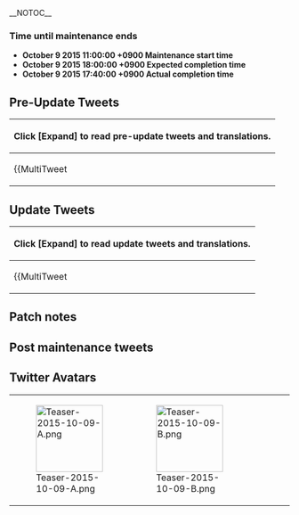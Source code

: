 __NOTOC__
<div style="float:right">{{Edit|Partials/Updates/2015_October_9th}}</div>

===Time until maintenance ends===
{{Timer
|time = October 9 2015 18:00:00 +0900
|style = font-weight:bold; color:#f00; font-size:14px;
|endClass = countdownComplete1
|endText = Maintenance has been completed.
}}
* '''October 9 2015 11:00:00 +0900 Maintenance start time'''
* '''October 9 2015 18:00:00 +0900 Expected completion time'''
* '''October 9 2015 17:40:00 +0900 Actual completion time'''

{{:Partials/Updates/2015_October_9th/Content|thread=true}}

==Pre-Update Tweets==
{| class="mw-collapsible mw-collapsed wikitable"
! Click '''[Expand]''' to read pre-update tweets and translations.
|-
| {{MultiTweet
|MultiTweetID = preUpdate
|color = #ace
|title = Pre Update
|link01 = https://twitter.com/KanColle_STAFF/status/649030280267694080
|EN01 = Kancolle Severs will be down for maintenance and update on the next Friday, 9th of October. Alongside the maintenance, we will be implementing something related to "Pacific saury/mackerel pike" and strengthening the UI. Hope that you continue to enjoy your autumn with Kancolle!
|JP01 = 「艦これ」次回の稼働全サーバ群共通メンテナンス＆アップデートは、来週【10/9(金)】の実施を予定しています。同メンテに伴うアップデートでは、「秋刀魚」に関するアップデートを少々と「UI」の一部強化を予定しています。秋の「艦これ」も引き続きどうぞよろしくお願い致します！
|TL01 = [https://www.facebook.com/ChinjufuChan/posts/1035558166465083 ChinjufuChan]

|link02 = https://twitter.com/KanColle_STAFF/status/650126471034335232
|EN02 = Currently, we're preparing for the update next week which will be on the next week 9th of October, Friday. Alongside the update, we will be releasing an update related to "Pacific saury/mackerel pike", and Destroyer Isokaze will be receiving an Autumn Limited CG. This year, we would like you to take note of... this very valuable salt-grilled "Pacific saury/mackerel pike"!
|JP02 = 現在「艦これ」運営鎮守府では、来週【10/9(金)】実施予定のアップデート実装準備を行っています。同アップデートでは、「秋刀魚」に関するアップデートを少々と、駆逐艦「磯風」の秋の季節限定グラフィック実装を予定しています。今年は大変貴重な「秋刀魚」…塩焼で頂きたいですね！
|TL02 = [https://www.facebook.com/ChinjufuChan/posts/1036868519667381 ChinjufuChan]

|link03 = https://twitter.com/KanColle_STAFF/status/650494185934458882
|EN03 = Currently, we are preparing for the upcoming update. After clearing certain fish farms (areas) of abyssals , you will be able to obtain Pacific saury/mackerel pike. Collecting and Cooking Pacific saury/mackerel pike will give you Materials. Also, we will be updating more Autumn Furniture. Hope you enjoy!
|JP03 = 現在「艦これ」運営鎮守府では、次回アップデートの実装準備を行っています。漁場の深海棲艦を撃破して安全を確保、期間限定で「秋刀魚」を集めることが可能となります。集めた秋刀魚を調理して資材などを入手することも可能です。また、秋家具も少し更新されます。少しだけお楽しみに！
|TL03= [https://www.facebook.com/ChinjufuChan/posts/1037470529607180 ChinjufuChan]

|link04 = https://twitter.com/KanColle_STAFF/status/650497992890290176
|EN04 = Kancolle's Autumn Pacific saury/mackerel pike festival is...
:*Obtainable in certain areas (fish farms).
:*Certain equipment affects it. You will be able to harvest more Hishimochi. But take note, you'll need a certain amount to cook it.
:*Ikazuchi will be able to help you in collecting them. ※There is no special function.
:*You will be able to meet Isokaze during this period.
|JP04 = 「艦これ」秋の【秋刀魚】祭りは……<br />
・特定の海域(漁場)で収穫可能です。<br />
・特定装備も有効です。菱餅より多く収穫可能です。しかし、調理には一定量が必要です。<br />
・沢山集めると「雷」作の大漁旗が授与されます。※特別な機能はありません。<br />
・同期間中は「磯風」とも邂逅可能です。
|TL04 = [https://www.facebook.com/ChinjufuChan/posts/1037470529607180 ChinjufuChan]

|link05 = https://twitter.com/KanColle_STAFF/status/651557946443194368
|EN05 = Alongside the next maintenance, we are going to implement Autumn Pacific saury/mackerel pike Festival. In certain Points (Fishing Farms) in certain Areas, you will have a change to obtain Pacific saury/mackerel pike. You will be able to increase the chances of obtaining them with certain equipment. Admirals who are joining this festival, please sortie with the fishing equipment for maximum efficiency!<br />
'''(TL note: Points = Nodes(?))'''
|JP05 = 次回メンテナンスに伴うアップデートでは、「艦これ」秋の秋刀魚祭りも実装予定です。特定海域のポイント(漁場)によっては、「秋刀魚」収獲が可能です。「秋刀魚」収獲率は艦娘の装備によっても大きく上昇します。秋刀魚祭りに参加される提督は、秋刀魚漁支援に有効な装備で抜錨ください！
|TL05 = [https://www.facebook.com/ChinjufuChan/posts/1038587029495530 ChinjufuChan]

|link06 = https://twitter.com/KanColle_STAFF/status/651918290785144832
|EN06 = The next operational maintenance and update for the entire KanColle servers has been planned to be put into effect tomorrow [October 9th (Friday)]. Maintenance starts at [11:00] and is planned to finish at [18:00]. Sorry for the inconvenience, we appreciate your cooperation!<br />
'''(TL note: All times are in JST and in 24-hour time format.)'''
|JP06 = 「艦これ」次回の稼働全サーバ群共通メンテナンス＆アップデートは、明日【10/9(金)】実施予定です。同メンテナンス開始は【11:00】、完了は【18:00】を予定しています。お手数をお掛けして恐縮です。ご協力どうぞよろしくお願い致します。
|TL06 = [[User:Crazy_teitoku|Crazy teitoku]]

|link07 = https://twitter.com/KanColle_STAFF/status/651921139531300864
|EN07 = Alongside tomorrow's maintenance, we are going to implement Autumn Pacific saury/mackerel pike Festival. During Autumn Pacific saury/mackerel pike Festival, after confirming the safety and clearing the points in certain areas (nodes in certain maps), you will be able to harvest Pacific saury/mackerel pike (this festival is not "Autumn Event"). Also, we are going to strengthen certain UI.
|JP07 = 明日実施のメンテナンスに伴うアップデートでは、「艦これ」秋の秋刀魚祭りも実装予定です。同秋刀魚祭りでは特定海域ポイントで深海棲艦を撃破し漁場の安全を確保することで、秋刀魚の収獲が可能です(秋刀魚祭りは所謂「秋イベ」ではありません)。また、UIの一部強化も実施予定です。
|TL07 = [https://www.facebook.com/ChinjufuChan/posts/1039007522786814 ChinjufuChan]
}}
|}

==Update Tweets==
{| class="mw-collapsible mw-collapsed wikitable"
! Click '''[Expand]''' to read update tweets and translations.
|-
|{{MultiTweet
|MultiTweetID = Update
|color = #ace
|title = Update

|link01 = https://twitter.com/KanColle_STAFF/status/652281981061824512
|EN01 = Kancolle's server maintenance and update will start today, 9th of October, Friday at 1100. The estimated uptime will be on 1800. Sorry for the inconvenience, but please cooperate.
|JP01 = 「艦これ」稼働全サーバ群共通メンテナンス＆アップデートを、本日【10/9(金) 11:00】より実施予定です。同メンテナンス完了は【18:00】を予定しています。お手数をお掛けして恐縮です、ご協力どうぞよろしくお願い致します。
|TL01 = [https://www.facebook.com/ChinjufuChan/posts/1039411889413044 ChinjufuChan]

|link02 = https://twitter.com/KanColle_STAFF/status/652294973719601156
|EN02 = 
|JP02 = 「艦これ」稼働全サーバ群は、本日この後【AM 11:00】よりメンテナンス＆アップデートを開始致します。お手数をお掛けして恐縮です。メンテナンス開始5分前を目安にブラウザを閉じて、「艦これ」を一旦終了して頂けますと幸いです。ご協力、どうぞよろしくお願い致します！
|TL02 = 

|link03 = https://twitter.com/KanColle_STAFF/status/652303785381924868
|EN03 = Maintenance status: Maintenance and update has started. Kancolle servers are now down for Maintenance and Update. The projected end time is at 1800 today. We will be updating Admirals about the maintenance status from time to time.
|JP03 = メンテナンス状況：メンテナンス＆アップデート作業、開始致しました。
「艦これ」稼働全サーバ群は、メンテナンス＆アップデート作業を開始致しました。同作業完了時間は、本日【18:00】の予定です。進捗状況を随時お知らせするよう努めます。
|TL03 = [https://www.facebook.com/ChinjufuChan/posts/1039436729410560 ChinjufuChan]

|link04 = https://twitter.com/KanColle_STAFF/status/652326335465984000
|EN04 = Maintenance Status: Mid way report.<br />
Currently, Kancolle Game Servers are down for maintenance and update. The estimated end time is 1800. Alongside today's maintenance, Kancolle's Autumn Pacific saury/mackerel pike Festival will be implemented. Hope you enjoy!
|JP04 = メンテナンス状況：中間報告です。<br />
現在「艦これ」全稼働ゲームサーバ群は、メンテナンス＆アップデート作業を実施中です。現時点の作業完了見込みは【18:00】の予定です。本日のメンテに伴うアップデートでは、【「艦これ」秋の秋刀魚祭り】なども実装予定です。少しだけお楽しみに！
|TL04 = [https://www.facebook.com/ChinjufuChan/posts/1039461746074725 ChinjufuChan]

|link05 = https://twitter.com/KanColle_STAFF/status/652355369964998657
|EN05 = Maintenance Status: Mid way report.<br />
Currently, Kancolle Game Servers are down for maintenance and update. Work at this present time is progressing smoothly. Part of the [UI (User Interface) strengthening process] as well as [KanColle Autumn festival for saury/mackerel event], etc is planned to be implemented. 
|JP05 = メンテナンス状況：中間報告です。<br />
現在「艦これ」全稼働ゲームサーバ群は、メンテナンス＆アップデート作業を実施中です。現時点の作業は順調に進捗しています。同アップデートでは【UI(ユーザーインターフェース)の一部強化】及び【「艦これ」秋の秋刀魚祭り】などを実装予定です。
|TL05 = [[User:Crazy_teitoku|Crazy teitoku]]

|link06 = https://twitter.com/KanColle_STAFF/status/652357215924301825
|EN06 = After this ongoing Maintenance and Update, it marks the start of Kancolle's Autumn Pacific saury/mackerel pike Festival. Also,<br />
・[Pacific Saury Farm] Fish Farm Security Support<br />
・Seasonal Autumn Pacific saury/mackerel pike Furniture<br />
・Shipgirl Seasonal Autumn Pacific saury/mackerel pike mode implementation (CG(?))<br />
・Destroyer Isokaze droppable during this time period<br />
・Cooking of Pacific saury/mackerel pike<br />
and others.
|JP06 = 本メンテナンス＆アップデート完了後より展開される【「艦これ」秋の秋刀魚祭り】は、<br />
・漁場の安全確保による「秋刀魚漁」支援<br />
・「旬の秋刀魚」家具の実装<br />
・艦娘「旬の秋刀魚」modeの実装<br />
・駆逐艦「磯風」の期間限定ドロップ<br />
・収獲した「秋刀魚」の調理<br />
等から構成されます。
|TL06 = [https://www.facebook.com/ChinjufuChan/posts/1039495879404645 ChinjufuChan]

|link07 = https://twitter.com/KanColle_STAFF/status/652360796802936833
|EN07 = During Kancolle's Autumn Pacific saury/mackerel pike festival, after eliminating Abyssals in certain points of certain areas, confirming the safety of the fish farms, setting up Pacific saury/mackerel pike fishing support, and obtaining Pacific saury/mackerel pike.<br />
※Cooking the Pacific saury/mackerel pike obtained during this period will get you materials.<br />
※Pacific saury/mackerel pike will be removed after this period.
Original:
|JP07 = 「艦これ」秋の秋刀魚祭り期間中は、海域の特定ポイントに遊弋する深海棲艦を撃破し、漁場の安全確保、秋刀魚漁を支援することで、旬の「秋刀魚」を得ることが可能です。<br />
※「秋刀魚」を期間中に調理することで、資材等を入手することも可能です。<br />
※「秋刀魚」は期間後に消滅します。
|TL07 = [https://www.facebook.com/ChinjufuChan/posts/1039498032737763 ChinjufuChan]

|link08 = https://twitter.com/KanColle_STAFF/status/652362986691039236
|EN08 = 1) Kancolle Autumn Pacific saury/mackerel pike festival "Autumn Pacific saury/mackerel pike fish farm" info! 1/2<br />
・There exists Pacific saury/mackerel pike points (fish farms) in the center of World 3 and World 1 (EO).<br />
・Points (fish farms) harvest rate has a big difference.
|JP08 = 「艦これ」秋の秋刀魚祭り【秋刀魚漁】漁場情報！ 1/2<br />
・北方海域及び鎮守府海域(EO)を中心に、秋刀魚漁が可能なポイント(漁場)が存在します。<br />
・S勝利で秋刀魚入手が可能ですが、北方海域ではA勝利でも収獲可能です。<br />
・ポイント(漁場)によって収獲率は大きく異なります。
|TL08 = [https://www.facebook.com/ChinjufuChan/posts/1039502182737348 ChinjufuChan]

|link09 = https://twitter.com/KanColle_STAFF/status/652364417548443648
|EN09 = 2) Kancolle Autumn Pacific saury/mackerel pike festival "Autumn Pacific saury/mackerel pike fish farm" info! 2/2<br />
・At the areas where the points (fish farms) exists, the new BGM "Anchorage's Pacific saury/mackerel pike festival" will play.<br />
・It is not required to patrol the Abyssal's main force for the points (fish farms).<br />
'''(TL note: Points = Nodes(?))'''
|JP09 = 「艦これ」秋の秋刀魚祭り【秋刀魚漁】漁場情報！ 2/2<br />
・漁場ポイントの存在する海域では、会敵時に新BGM「鎮守府秋刀魚祭り」が流れます。<br />
・必ずしも深海棲艦主力艦隊が遊弋するポイントが漁場とは限りません。
|TL09 = [https://www.facebook.com/ChinjufuChan/posts/1039502182737348 ChinjufuChan]

|link10 = https://twitter.com/KanColle_STAFF/status/652367351187288064
|EN10 = Kancolle Fish Farm Info "For new Admirals"<br />
・Admirals who plans to go to World 3, please do so.<br />
・World 1 (1-5 and after) it is possible to set up Pacific saury/mackerel pike fishing support.<br />
・Even though it is not a main fish farm (no new BGM), it is possible to obtain Pacific saury/mackerel pike from certain point(s) in 1-1.
|JP10 = 「艦これ」漁場情報 【最近着任された提督の皆さんへ】<br />
・北方海域への進出を目指せる提督は、ぜひ北方へ。<br />
・鎮守府海域(#1-5以降)でも、秋刀魚漁支援は可能です。<br />
・主漁場ではないのです(新BGMは鳴りません)が、#1-1海域のあるポイントでも稀に秋刀魚入手が可能です。
|TL10 = [https://www.facebook.com/ChinjufuChan/posts/1039503262737240 ChinjufuChan]

|link11 = https://twitter.com/KanColle_STAFF/status/652369358111379456
|EN11 = 1) Kancolle Autumn Pacific saury/mackerel pike festival "Autumn Pacific saury/mackerel pike fish farm" supporting equipment info! 1/2
There are huge differences of harvest rate for Autumn Pacific saury/mackerel pike fishing in different points (fish farms), but fleets with supporting equipment will increase the harvest rate. The support effect is a synergy effect of the whole fleet.
|JP11 = 「艦これ」秋の秋刀魚祭り【秋刀魚漁】支援装備情報！ 1/2
「秋刀魚漁」はポイント(漁場)によって収獲率が大きく違いますが、秋刀魚漁支援に有効な装備が充実した艦隊は、収獲率を向上させることが可能です。秋刀魚漁支援効果は、艦隊全体でシナジー効果が発揮されます。
|TL11 = [https://www.facebook.com/ChinjufuChan/posts/1039506172736949 ChinjufuChan]

|link12 = https://twitter.com/KanColle_STAFF/status/652370349477105664
|EN12 = 2) Kancolle Autumn Pacific saury/mackerel pike festival "Autumn Pacific saury/mackerel pike fish farm" supporting equipment info! 2/2
Support equipment for fishing needs a lower daytime surface ship firepower to increase the harvest rate. A balance of Firepower to eliminate the threats and fishing support equipment is the key to a good catch!
|JP12 = 「艦これ」秋の秋刀魚祭り【秋刀魚漁】支援装備情報！ 2/2
「秋刀魚漁」支援に有効な装備が充実した艦隊は収獲率を大きく向上させることが可能ですが、結果的に「昼間対水上艦火力」が低下してしまいがちです。脅威を排除できる火力と、秋刀魚漁支援装備のバランスが大漁の鍵です！
|TL12 = [https://www.facebook.com/ChinjufuChan/posts/1039506172736949 ChinjufuChan]

|link13 = https://twitter.com/KanColle_STAFF/status/652377203242479617
|EN13 = Kancolle Autumn Pacific saury/mackerel pike festival "Autumn Pacific saury/mackerel pike fishing" reward info!
For the success in fishing Pacific saury/mackerel pike, please use Destroyer Ikazuchi and her "Fleet Fishing Flag" (no special effect) 
and others.
・This festival will last for three weeks.
・The chance of fishing will be lowered if you over-fish. Please take note of that.
|JP13 = 「艦これ」秋の秋刀魚祭り【秋刀魚漁】報酬情報！
秋刀魚漁支援を成功させ、期間中に大漁を成し遂げた提督には、駆逐艦「雷」による【艦隊大漁旗】(特別な機能はありません)等が授与されます。
・期間は三週間の予定です。
・あまりにも乱獲すると獲りにくくなります。ご留意ください。
|TL13 = [https://www.facebook.com/ChinjufuChan/posts/1039512026069697 ChinjufuChan]

|link14 = https://twitter.com/KanColle_STAFF/status/652380075870937088
|EN14 = Maintenance End Time Update: Ending at 1740.
Kancolle server maintenance and update is going smoothly. So it will end a bit earlier at 1740. At around 1700, we will be releasing info about today's update.
|JP14 = メンテナンス完了時間のお知らせ：【17:40】完了見込みです。
「艦これ」稼働全サーバ群メンテナンス＆アップデートの進捗は順調です。少しだけ予定を繰り上げて【17:40】完了見込みです。17:00前後より、本日のメンテナンスに伴うアップデート情報をお知らせしていきます。
|TL14 = [https://www.facebook.com/ChinjufuChan/posts/1039513759402857 ChinjufuChan]
}}
|}

==Patch notes==
{{MultiTweet
|MultiTweetID = Patch
|color = #ace
|title = Patch notes

|link01 = https://twitter.com/KanColle_STAFF/status/652393631584620544
|EN01 = 01▼ "Strengthening of the UI" Fleet organization<br />
Switching shipgirls in the same fleet can now be done using drag and drop. Dropping the shipgirl outside the fleet will exclude her from the fleet.
|JP01 = 01▼【UIの強化】編制<br />
「同一艦隊内の艦娘の入れ替え」が、艦娘バナーのドラッグ＆ドロップで可能となります。編成外にドロップすることで、艦隊から「はずす」操作も可能です。
|TL01 = [https://www.facebook.com/ChinjufuChan/posts/1039527469401486 ChinjufuChan]

|link02 = https://twitter.com/KanColle_STAFF/status/652395582724571137
|EN02 = 02▼ "Strengthening of the UI" Resupplying<br />
Resupplying related UI (User Interface) has been updated. You can now resupply the whole fleet using a "Resupply all" Button. Also, you can now see the morale/sparkle stats in the resupply screen.
|JP02 = 02▼【UIの強化】補給<br />
【補給】関連のUI(ユーザーインターフェース)を強化更新します。補給画面において艦隊一括補給がワンタッチで可能な、艦隊一括「全補給」ボタンを実装します。また、補給画面においても編成画面と同様に「艦娘の疲労/高揚状態」を確認できるようになります。
|TL02 = [https://www.facebook.com/ChinjufuChan/posts/1039527469401486 ChinjufuChan]

|link03 = https://twitter.com/KanColle_STAFF/status/652397214292033536
|EN03 = 03▼ "Strengthening of the UI" Factory<br />
Factory Development and Construction screen will now retain and automatically set your last used recipe. It will be the same for Large Ship Construction.
|JP03 = 03▼【UIの強化】工廠<br />
【工廠】の開発画面及び建造画面において、直前に実施した資源投入レシピ(四資源配分入力)を工廠画面を出るまで保持＆次回自動設定されるように更新実装します。また「大型建造」についても同様の処理を実装致します。
|TL03 = [https://www.facebook.com/ChinjufuChan/posts/1039528176068082 ChinjufuChan]

|link04 = https://twitter.com/KanColle_STAFF/status/652398602531176448
|EN04 = 04▼  "Strengthening of the UI" Equipment Gallery and others<br />
With the addition of new types of Equipment, we have expanded the Equipment Gallery. Also, we are getting ready to strengthen the UI of "Fleet setup". And, we have updated the background on the left side of the menu.
|JP04 = 04▼【UIの強化】装備図鑑その他<br />
装備種類の増加に伴い、「装備図鑑」の収録格納数を拡張します。また、「編成」におけるさらなるUI強化に準備を施します。また、母港左サイドメニューの背景グラフィックを一部更新します。
|TL04 = [https://www.facebook.com/ChinjufuChan/posts/1039529049401328 ChinjufuChan]

|link05 = https://twitter.com/KanColle_STAFF/status/652399217109917696
|EN05 = 05▼ Kancolle Autumn Pacific saury/mackerel pike festival Implementation<br />
Kancolle's Autumn Pacific saury/mackerel pike festival will start with the implementations below.<br />
・It is possible to secure the safety of Fish farms with Support!<br />
・Implementation of Season of Pacific saury/mackerel pike themed Furniture<br />
・Implementation of CG for Season of Pacific saury/mackerel pike mode Shipgirls<br />
・Limited Time drop of Destroyer Isokaze<br />
・Cooking of Pacific saury/mackerel pike
|JP05 = 05▼【「艦これ」秋の秋刀魚祭り】実装<br />
「艦これ」秋の秋刀魚祭り、下記の構成で実装展開致します。<br />
・漁場の安全確保による「秋刀魚漁」支援が可能に！<br />
・「旬の秋刀魚」家具の実装<br />
・艦娘「旬の秋刀魚」modeの実装<br />
・駆逐艦「磯風」の期間限定ドロップ<br />
・「秋刀魚」調理の実装
|TL05 = [https://www.facebook.com/ChinjufuChan/posts/1039530876067812 ChinjufuChan]

|link06 = https://twitter.com/KanColle_STAFF/status/652400510792654848
|EN06 = 06▼ Autumn Pacific saury/mackerel pike fishing support, start!<br />
During this period, cruising and eliminating Abyssals in certain points of certain areas, ensuring the safety of Fish farms, using fishing support, Admirals will be able to obtain Seasonal "Pacific saury/mackerel pike". Admirals who completes all related quests will be able to obtain "Fleet's Big Fishing Flag".
|JP06 = 06▼「秋刀魚漁」支援作戦、開始！<br />
「艦これ」秋の秋刀魚祭り期間中は、海域の特定ポイントに遊弋する深海棲艦を撃破、漁場の安全を確保、秋刀魚漁を支援することで、旬の「秋刀魚」を得ることが可能です。同関連の全任務を達成した偉大な提督には、【艦隊大漁旗】が授与されます。
|TL06 = [https://www.facebook.com/ChinjufuChan/posts/1039530876067812 ChinjufuChan]

|link07 = https://twitter.com/KanColle_STAFF/status/652401660069744640
|EN07 = 07▼ Seasonal Pacific saury/mackerel pike Themed Furniture Implementation<br />
The Furniture shop has been updated, below are the new furniture and returning furniture.<br />
Anchorage's Pacific saury/mackerel pike Festival ※New!<br />
Green curtained window, Anti Air Window, Stained Glass, "Night Battle" hanging scoll.<br />
Also, <br />
Pacific saury/mackerel pike, Anchorage Autumn Festival Stalls, Anchorage Counter Bar<br />
has been updated!
|JP07 = 07▼「旬の秋刀魚」家具の実装<br />
家具屋さんのお品書きが更新され、下記新家具・復活家具が実装されます。<br />
鎮守府秋刀魚祭り※new!<br />
緑カーテンの窓・防空加工窓・ステンドグラス・「夜戦」掛け軸<br />
また、<br />
秋刀魚の食卓・鎮守府秋祭りの屋台・鎮守府カウンターバー<br />
が強化されます！
|TL07 = [https://www.facebook.com/ChinjufuChan/posts/1039532459400987 ChinjufuChan]

|link08 = https://twitter.com/KanColle_STAFF/status/652401944024059904
|EN08 = 08▼ Pacific saury/mackerel pike Themed CG implementation for Destroyer Isokaze<br /> 
A CG showing Destroyer Isokaze trying her best to grill the fish has been implemented. Also, Pacific saury/mackerel pike voice line? It's also a limited time implementation.<br />
※Isokaze will be droppable during this festival.
|JP08 = 08▼駆逐艦「磯風」に艦娘「旬の秋刀魚」mode実装<br />
駆逐艦「磯風」が頑張って旬の秋刀魚を焼き上げる、艦娘「旬の秋刀魚」modeを期間限定実装致します。また、同秋刀魚ボイス？も期間限定実装致します。<br />
※「磯風」は「艦これ」秋刀魚祭り期間中、期間限定ドロップ可能です。
|TL08 = [https://www.facebook.com/ChinjufuChan/posts/1039535106067389 ChinjufuChan]

|link09 = https://twitter.com/KanColle_STAFF/status/652402235104628736
|EN09 = 09▼ Pacific saury/mackerel pike Themed CG implementation for Destroyer Murasame<br />
A CG showing Destroyer Murasame having fun preparing for F operation has been implemented. Also, a Limited Time Autumn Themed Voice line has been implemented for Murasame. Please continue to enjoy your time with Autumn Murasame and the 2ndDesDiv!
|JP09 = 09▼駆逐艦「村雨」に艦娘「旬の秋刀魚」mode実装<br />
駆逐艦「村雨」が楽しくF作業を準備する艦娘「旬の秋刀魚」modeを期間限定実装します。また、「村雨」秋ボイスも期間限定実装致します。秋の「村雨」と第二駆逐隊も、引き続きどうぞよろしくお願い致します！
|TL09 = [https://www.facebook.com/ChinjufuChan/posts/1039535106067389 ChinjufuChan]

|link10 = https://twitter.com/KanColle_STAFF/status/652402601871282176
|EN10 = 10▼ Pacific saury/mackerel pike Themed CG implementation for Destroyers Ushio, Akebono<br />
CGs showing Destroyers Ushio and Akebono during Seasonal Taste and F Operation has been implemented. Also, an Autumn Voice Line has been implemented for Ushio. Please enjoy your time with the pleasure of Autumn Taste with the 7thDesDiv!
|JP10 = 10▼駆逐艦「潮」「曙」に艦娘「旬の秋刀魚」mode実装<br />
駆逐艦「潮」及び「曙」に艦娘「旬の味覚＆F作業」modeを期間限定実装します。また、同時に「潮」秋ボイスも追加実装致します。秋の味覚を愉しむ第七駆逐隊も、どうぞよろしくお願い致します！
|TL10 = [https://www.facebook.com/ChinjufuChan/posts/1039535106067389 ChinjufuChan]

|link11 = https://twitter.com/KanColle_STAFF/status/652403071557877760
|EN11 = 11▼  Destroyer Isokaze limited time drop<br />
During this festival, you will be able to meet Destroyer Isokaze in certain areas.<br />
※In certain areas of World 2, 5, 6, you will be able to meet her during this period.<br />
※Admirals without Isokaze will be able to have a chance meeting with her in 1-5 and 1-6.
|JP11 = 11▼駆逐艦「磯風」の期間限定ドロップ<br />
「艦これ」秋の秋刀魚祭り期間中、特定の海域において駆逐艦「磯風」の邂逅が可能です。<br />
※第2海域・第5海域・第6海域の特定海域で、期間限定邂逅可能です。<br />
※「磯風」を保有していない提督は、#1-5及び#1-6での限定邂逅も可能です。
|TL11 = [https://www.facebook.com/ChinjufuChan/posts/1039536879400545 ChinjufuChan]

|link12 = https://twitter.com/KanColle_STAFF/status/652404019776782336
|EN12 = 12▼ Implementation of Cooking Pacific saury/mackerel pike<br />
Pacific saury/mackerel pike that has been caught will be shown in the items menu, in the same menu, you will be able to choose the cooking style, Admirals will be rewarded from quests and obtain certain materials.<br />
Sashimi - 3 required<br />
Salt Grilled - 5 required<br />
Kabayaki - 7 required<br />
※Kabayaki can be stored as an item with the collaboration of Mamiya and Akashi.
|JP12 = 12▼「秋刀魚」調理の実装<br />
水揚げした「秋刀魚」は保有アイテム欄に保管され、同画面で調理法を選択することで、任務褒賞とは別に資材等を入手可能です。<br />
【刺身】3尾必要<br />
【塩焼】5尾必要<br />
【蒲焼】7尾必要<br />
※蒲焼では、間宮＆明石コラボによる保存可能アイテムの入手も可能です。
|TL12 = [https://www.facebook.com/ChinjufuChan/posts/1039536879400545 ChinjufuChan]

|link13 = https://twitter.com/KanColle_STAFF/status/652404561185914880
|EN13 = Admirals, today's Kancolle Maintenance and Update has officially ended. Sorry for the wait! ※Today's maintenance also marks the end of the Full version of "Kaga Misaki"! We will be implementing it again. We hope that you had fun!
|JP13 = 提督の皆さん、本日実施の「艦これ」メンテナンス＆アップデート、稼働全サーバ群ともに【作業完了】致しました。大変お待たせ致しました！　※本メンテナンスで加賀岬フェアは一旦終了しました！また実施予定です。こちらも少しだけお楽しみに！
|TL13 = [https://www.facebook.com/ChinjufuChan/posts/1039537249400508 ChinjufuChan]
}}

==Post maintenance tweets==
{{MultiTweet
|MultiTweetID = posttweets
|color = #ace
|title = Post maintenance tweets

|link01 = https://twitter.com/KanColle_STAFF/status/652653047869403138
|EN01 = Mackerel pikes can now be obtained. For that purpose, you can use effective supporting equipment (to find/collect/to discover Mackerel pikes), sortieing to fish farms with your fleet with only fishing equipment is possible. Equipping various equipment will also trigger certain synergy effect.
|JP01 = 「秋刀魚」はあまり獲りすぎると少しずつ入手しづらくなってきます。その場合は、秋刀魚漁支援に有効な(秋刀魚の群れを探す・集める・見つける等)装備を、漁場に出撃する艦隊にできるだけ装備することで、ある程度カバーすることも可能です。各装備間で複数のシナジー効果も発揮します。
|TL01 = [https://www.facebook.com/ChinjufuChan/posts/1039892156031684 ChinjufuChan]

|link02 = https://twitter.com/KanColle_STAFF/status/652655018894426113
|EN02 = Kancolle's Mackerel pike festival will last for three week. It is possible to keep a maximum of 99 Mackerel pike. The limited time Autumn CG, Yukata mode CG and also Oktoberfest CG will also end with the festival. ※The CGs will be saved in the shipgirls gallery.
|JP02 = 「艦これ」秋の秋刀魚祭り】の実施期間は三週間です。「秋刀魚」は期間中は99個まで同時に保持可能です。期間限定実装中の秋の艦娘季節限定グラの、浴衣modeとオクトーバーフェストmodeは、秋刀魚祭り終了時までの実装です。※その後は「艦娘図鑑」に格納されます。
|TL02 = [https://www.facebook.com/ChinjufuChan/posts/1039892156031684 ChinjufuChan] 
}}

==Twitter Avatars==
{| class="wikitable"
|-
| style="width:120px;" |[[File:Teaser-2015-10-09-A.png|120px]]
| style="width:120px;" |[[File:Teaser-2015-10-09-B.png|120px]]
| style="width:120px;" |
| style="width:120px;" |
|}